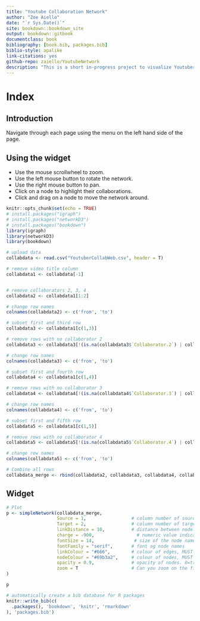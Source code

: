 ```yaml
--- 
title: "Youtube Collaboration Network"
author: "Zoe Aiello"
date: "`r Sys.Date()`"
site: bookdown::bookdown_site
output: bookdown::gitbook
documentclass: book
bibliography: [book.bib, packages.bib]
biblio-style: apalike
link-citations: yes
github-repo: zaiello/YoutubeNetwork
description: "This is a short in-progress project to visualize Youtuber collaboration networks."
---
```


# Index

## Introduction
Navigate through each page using the menu on the left hand side of the page. 

## Using the widget
- Use the mouse scrollwheel to zoom.
- Use the left mouse button to rotate the network.
- Use the right mouse button to pan.
- Click on a node to highlight their collaborations.
- Click and drag on a node to move the network around.

```r
knitr::opts_chunk$set(echo = TRUE)
# install.packages("igraph")
# install.packages("networkD3")
# install.packages("bookdown")
library(igraph)
library(networkD3)
library(bookdown)
```

```r
# upload data
collabdata <- read.csv("YoutuberCollabWeb.csv", header = T)
```

```r
# remove video title column
collabdata1 <- collabdata[-1]


# remove collaborators 2, 3, 4
collabdata2 <- collabdata1[1:2]

# change row names
colnames(collabdata2) <- c('from', 'to')
```

```r
# subset first and third row
collabdata3 <- collabdata1[c(1,3)]

# remove rows with no collaborator 2
collabdata3 <- collabdata3[!(is.na(collabdata3$`Collaborator.2`) | collabdata3$`Collaborator.2` ==""),]

# change row names
colnames(collabdata3) <- c('from', 'to')
```

```r
# subset first and fourth row
collabdata4 <- collabdata1[c(1,4)]

# remove rows with no collaborator 3
collabdata4 <- collabdata4[!(is.na(collabdata4$`Collaborator.3`) | collabdata4$`Collaborator.3` ==""),]

# change row names
colnames(collabdata4) <- c('from', 'to')
```

```r
# subset first and fifth row
collabdata5 <- collabdata1[c(1,5)]

# remove rows with no collaborator 4
collabdata5 <- collabdata5[!(is.na(collabdata5$`Collaborator.4`) | collabdata5$`Collaborator.4` ==""),]

# change row names
colnames(collabdata5) <- c('from', 'to')
```

```r
# Combine all rows
collabdata_merge <- rbind(collabdata2, collabdata3, collabdata4, collabdata5)
```

## Widget
```r
# Plot
p <- simpleNetwork(collabdata_merge,
                   Source = 1,                 # column number of source
                   Target = 2,                 # column number of target
                   linkDistance = 10,          # distance between node. Increase this value to have more space between nodes
                   charge = -900,                # numeric value indicating either the strength of the node repulsion (negative value) or attraction (positive value)
                   fontSize = 14,               # size of the node names
                   fontFamily = "serif",       # font og node names
                   linkColour = "#666",        # colour of edges, MUST be a common colour for the whole graph
                   nodeColour = "#69b3a2",     # colour of nodes, MUST be a common colour for the whole graph
                   opacity = 0.9,              # opacity of nodes. 0=transparent. 1=no transparency
                   zoom = T                    # Can you zoom on the figure?
)

p
```

```r
# automatically create a bib database for R packages
knitr::write_bib(c(
  .packages(), 'bookdown', 'knitr', 'rmarkdown'
), 'packages.bib')
```
